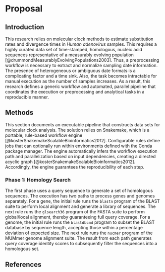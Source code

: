 # Proposal {.unnumbered}

## Introduction {.unnumbered}

This research relies on molecular clock methods to estimate substitution rates and divergence times in *Human adenovirus* samples. This requires a highly curated data set of time-stamped, homologous, nucleic acid sequences representative of a measurably evolving population [@drummondMeasurablyEvolvingPopulations2003]. Thus, a preprocessing workflow is necessary to extract and normalize sampling date information. The presence of heterogeneous or ambiguous date formats is a complicating factor and a time sink. Also, the task becomes intractable for manual execution as the number of samples increases. As a result, this research defines a generic workflow and automated, parallel pipeline that coordinates the execution or preprocessing and analytical tasks in a reproducible manner.

## Methods {.unnumbered}

This section documents an executable pipeline that constructs data sets for molecular clock analysis. The solution relies on Snakemake, which is a portable, rule-based workflow engine [@kosterSnakemakeScalableBioinformatics2012]. Configurable rules define jobs that can optionally run within environments defined with the Conda package manager. The engine automatically infers the workflow execution path and parallelization based on input dependencies, creating a directed acyclic graph [@kosterSnakemakeScalableBioinformatics2012]. Accordingly, the engine guarantees the reproducibility of each step.

### Phase 1: Homology Search {.unnumbered}

The first phase uses a query sequence to generate a set of homologous sequences. The execution has two paths to process genes and genomes separately. For a gene, the initial rule runs the `blastn` program of the BLAST suite to perform local alignment and generate a library of sequences. The next rule runs the `glsearch36` program of the FASTA suite to perform global/local alignment, thereby guaranteeing full query coverage. For a genome, the initial rule runs the `blastdbcmd` program to subset the BLAST database by sequence length, accepting those within a percentage deviation of expected size. The next rule runs the `nucmer` program of the MUMmer genome alignment suite. The result from each path generates query coverage identity scores to subsequently filter the sequences into a homologous set.

## References {.unnumbered}
